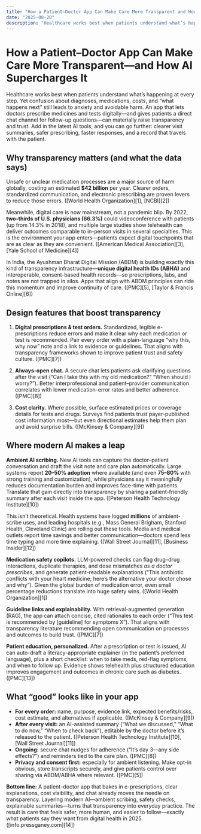 ```yaml
---
title: "How a Patient–Doctor App Can Make Care More Transparent and How AI Supercharges It"
date: "2025-08-20"
description: "Healthcare works best when patients understand what’s happening at every step. Yet confusion about diagnoses, medications, costs, and “what happens next” still leads to anxiety and avoidable harm."
---
```


# How a Patient–Doctor App Can Make Care More Transparent—and How AI Supercharges It

Healthcare works best when patients understand what’s happening at every step. Yet confusion about diagnoses, medications, costs, and “what happens next” still leads to anxiety and avoidable harm. An app that lets doctors prescribe medicines and tests digitally—and gives patients a direct chat channel for follow-up questions—can materially raise transparency and trust. Add in the latest AI tools, and you can go further: clearer visit summaries, safer prescribing, faster responses, and a record that travels with the patient.

## Why transparency matters (and what the data says)

Unsafe or unclear medication processes are a major source of harm globally, costing an estimated **\$42 billion** per year. Clearer orders, standardized communication, and electronic prescribing are proven levers to reduce those errors. ([World Health Organization][1], [NCBI][2])

Meanwhile, digital care is now mainstream, not a pandemic blip. By 2022, **two-thirds of U.S. physicians (66.3%)** could videoconference with patients (up from 14.3% in 2018), and multiple large studies show telehealth can deliver outcomes comparable to in-person visits in several specialties. This is the environment your app enters—patients expect digital touchpoints that are as clear as they are convenient. ([American Medical Association][3], [Yale School of Medicine][4])

In India, the Ayushman Bharat Digital Mission (ABDM) is building exactly this kind of transparency infrastructure—**unique digital health IDs (ABHA)** and interoperable, consent-based health records—so prescriptions, labs, and notes are not trapped in silos. Apps that align with ABDM principles can ride this momentum and improve continuity of care. ([PMC][5], [Taylor & Francis Online][6])

## Design features that boost transparency

1. **Digital prescriptions & test orders.** Standardized, legible e-prescriptions reduce errors and make it clear why each medication or test is recommended. Pair every order with a plain-language “why this, why now” note and a link to evidence or guidelines. That aligns with transparency frameworks shown to improve patient trust and safety culture. ([PMC][7])

2. **Always-open chat.** A secure chat lets patients ask clarifying questions after the visit (“Can I take this with my old medication?” “When should I worry?”). Better interprofessional and patient–provider communication correlates with lower medication-error rates and better adherence. ([PMC][8])

3. **Cost clarity.** Where possible, surface estimated prices or coverage details for tests and drugs. Surveys find patients trust payer-published cost information most—but even directional estimates help them plan and avoid surprise bills. ([McKinsey & Company][9])

## Where modern AI makes a leap

**Ambient AI scribing.** New AI tools can capture the doctor–patient conversation and draft the visit note and care plan automatically. Large systems report **20–50% adoption** where available (and even **75–80%** with strong training and customization), while physicians say it meaningfully reduces documentation burden and improves face-time with patients. Translate that gain directly into transparency by sharing a patient-friendly summary after each visit inside the app. ([Peterson Health Technology Institute][10])

This isn’t theoretical. Health systems have logged **millions** of ambient-scribe uses, and leading hospitals (e.g., Mass General Brigham, Stanford Health, Cleveland Clinic) are rolling out these tools. Media and medical outlets report time savings and better communication—doctors spend less time typing and more time explaining. ([Wall Street Journal][11], [Business Insider][12])

**Medication safety copilots.** LLM-powered checks can flag drug–drug interactions, duplicate therapies, and dose mismatches _as a doctor prescribes_, and generate patient-readable explanations (“This antibiotic conflicts with your heart medicine; here’s the alternative your doctor chose and why”). Given the global burden of medication error, even small percentage reductions translate into huge safety wins. ([World Health Organization][1])

**Guideline links and explainability.** With retrieval-augmented generation (RAG), the app can attach concise, cited rationales to each order (“This test is recommended by \[guideline] for symptoms X”). That aligns with transparency literature recommending open communication on processes and outcomes to build trust. ([PMC][7])

**Patient education, personalized.** After a prescription or test is issued, AI can auto-draft a literacy-appropriate explainer (in the patient’s preferred language), plus a short checklist: when to take meds, red-flag symptoms, and when to follow up. Evidence shows telehealth plus structured education improves engagement and outcomes in chronic care such as diabetes. ([PMC][13])

## What “good” looks like in your app

- **For every order:** name, purpose, evidence link, expected benefits/risks, cost estimate, and alternatives if applicable. ([McKinsey & Company][9])
- **After every visit:** an AI-assisted summary (“What we discussed,” “What to do now,” “When to check back”), editable by the doctor before it’s released to the patient. ([Peterson Health Technology Institute][10], [Wall Street Journal][11])
- **Ongoing:** secure chat nudges for adherence (“It’s day 3—any side effects?”) and reminders tied to the care plan. ([PMC][8])
- **Privacy and consent first:** especially for ambient listening. Make opt-in obvious, store transcripts securely, and give patients control over sharing via ABDM/ABHA where relevant. ([PMC][5])

**Bottom line:** A patient–doctor app that bakes in e-prescriptions, clear explanations, cost visibility, and chat already moves the needle on transparency. Layering modern AI—ambient scribing, safety checks, explainable summaries—turns that transparency into everyday practice. The result is care that feels safer, more human, and easier to follow—exactly what patients say they want from digital health in 2025. ([info.pressganey.com][14])
